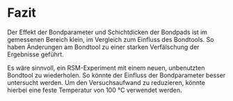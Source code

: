 # Fazit {#pt-conclusion}

Der Effekt der Bondparameter und Schichtdicken der Bondpads ist im gemessenen Bereich klein, im Vergleich zum Einfluss des Bondtools. So haben Änderungen am Bondtool zu einer starken Verfälschung der Ergebnisse geführt. 

Es wäre sinnvoll, ein RSM-Experiment mit einem neuen, unbenutzten Bondtool zu wiederholen. So könnte der Einfluss der Bondparameter besser untersucht werden. Um den Versuchsaufwand zu reduzieren, könnte hierbei eine feste Temperatur von 100 °C verwendet werden. 
